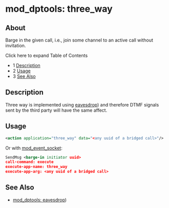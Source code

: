 
# mod_dptools: three_way 

 

## About

Barge in the given call, i.e., join some channel to an active call without invitation.

Click here to expand Table of Contents

* 1 [Description](#description)
* 2 [Usage](#-freeswitch--mod_dptools-three_way-)
* 3 [See Also](#see-also)

## Description

Three way is implemented using [eavesdrop](./6586529.mdx)) and therefore DTMF signals sent by the third party will have the same affect.

## Usage

```xml
<action application="three_way" data="<any uuid of a bridged call>"/>
```

Or with [mod\_event\_socket](../mod_event_socket_1048924.mdx#11-acl):

```xml
SendMsg <barge-in initiator uuid>
call-command: execute
execute-app-name: three_way
execute-app-arg: <any uuid of a bridged call>
```

## See Also

* [mod\_dptools: eavesdrop](./6586529.mdx))


